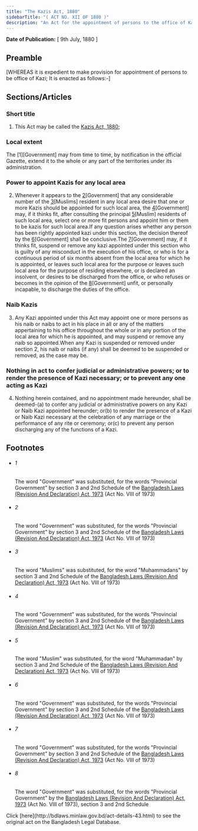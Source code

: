 ```yaml
---
title: "The Kazis Act, 1880"
sidebarTitle: "( ACT NO. XII OF 1880 )"
description: "An Act for the appointment of persons to the office of Kazi."
---
```


**Date of Publication:** [ 9th July, 1880 ]

## Preamble

[WHEREAS it is expedient to make provision for appointment of persons to be office of Kazi; It is enacted as follows:-]

## Sections/Articles

### Short title

1. This Act may be called the [Kazis Act, 1880](/laws/act-43 "Kazis Act, 1880");

### Local extent

The [1][Government] may from time to time, by notification in the official Gazette, extend it to the whole or any part of the territories under its administration.

### Power to appoint Kazis for any local area

2. Whenever it appears to the [2](1)[Government] that any considerable number of the [3](2)[Muslims] resident in any local area desire that one or more Kazis should be appointed for such local area, the [4](3)[Government] may, if it thinks fit, after consulting the principal [5](4)[Muslim] residents of such local area, select one or more fit persons and appoint him or them to be kazis for such local area.If any question arises whether any person has been rightly appointed kazi under this section, the decision thereof by the [6](5)[Government] shall be conclusive.The [7](6)[Government] may, if it thinks fit, suspend or remove any kazi appointed under this section who is guilty of any misconduct in the execution of his office, or who is for a continuous period of six months absent from the local area for which he is appointed, or leaves such local area for the purpose or leaves such local area for the purpose of residing elsewhere, or is declared an insolvent, or desires to be discharged from the office, or who refuses or becomes in the opinion of the [8](7)[Government] unfit, or personally incapable, to discharge the duties of the office.

### Naib Kazis

3. Any Kazi appointed under this Act may appoint one or more persons as his naib or naibs to act in his place in all or any of the matters appertaining to his office throughout the whole or in any portion of the local area for which he is appointed, and may suspend or remove any naib so appointed.When any Kazi is suspended or removed under section 2, his naib or naibs (if any) shall be deemed to be suspended or removed, as the case may be.

### Nothing in act to confer judicial or administrative powers; or to render the presence of Kazi necessary; or to prevent any one acting as Kazi

4. Nothing herein contained, and no appointment made hereunder, shall be deemed-(a) to confer any judicial or administrative powers on any Kazi or Naib Kazi appointed hereunder; or(b) to render the presence of a Kazi or Naib Kazi necessary at the celebration of any marriage or the performance of any rite or ceremony; or(c) to prevent any person discharging any of the functions of a Kazi.

## Footnotes

- ###### 1

  The word "Government" was substituted, for the words "Provincial Government" by section 3 and 2nd Schedule of the [Bangladesh Laws (Revision And Declaration) Act, 1973](/laws/act-430 "Bangladesh Laws (Revision And Declaration) Act, 1973") (Act No. VIII of 1973)

- ###### 2

  The word "Government" was substituted, for the words "Provincial Government" by section 3 and 2nd Schedule of the [Bangladesh Laws (Revision And Declaration) Act, 1973](/laws/act-430 "Bangladesh Laws (Revision And Declaration) Act, 1973") (Act No. VIII of 1973)

- ###### 3

  The word "Muslims" was substituted, for the word "Muhammadans" by section 3 and 2nd Schedule of the [Bangladesh Laws (Revision And Declaration) Act, 1973](/laws/act-430 "Bangladesh Laws (Revision And Declaration) Act, 1973") (Act No. VIII of 1973)

- ###### 4

  The word "Government" was substituted, for the words "Provincial Government" by section 3 and 2nd Schedule of the [Bangladesh Laws (Revision And Declaration) Act, 1973](/laws/act-430 "Bangladesh Laws (Revision And Declaration) Act, 1973") (Act No. VIII of 1973)

- ###### 5

  The word "Muslim" was substituted, for the word "Muhammadan" by section 3 and 2nd Schedule of the [Bangladesh Laws (Revision And Declaration) Act, 1973](/laws/act-430 "Bangladesh Laws (Revision And Declaration) Act, 1973") (Act No. VIII of 1973)

- ###### 6

  The word "Government" was substituted, for the words "Provincial Government" by section 3 and 2nd Schedule of the [Bangladesh Laws (Revision And Declaration) Act, 1973](/laws/act-430 "Bangladesh Laws (Revision And Declaration) Act, 1973") (Act No. VIII of 1973)

- ###### 7

  The word "Government" was substituted, for the words "Provincial Government" by section 3 and 2nd Schedule of the [Bangladesh Laws (Revision And Declaration) Act, 1973](/laws/act-430 "Bangladesh Laws (Revision And Declaration) Act, 1973") (Act No. VIII of 1973)

- ###### 8

  The word "Government" was substituted, for the words "Provincial Government" by the [Bangladesh Laws (Revision And Declaration) Act, 1973](/laws/act-430 "Bangladesh Laws (Revision And Declaration) Act, 1973") (Act No. VIII of 1973), section 3 and 2nd Schedule

<Note>
  Click [here](http://bdlaws.minlaw.gov.bd/act-details-43.html) to see the original act on the Bangladesh Legal Database.
</Note>
